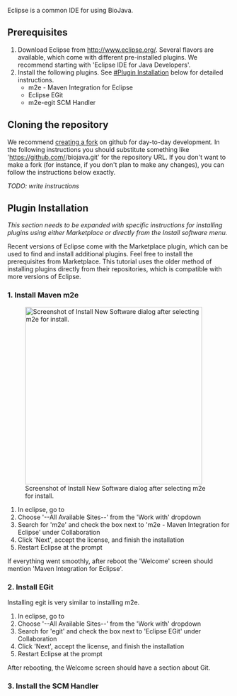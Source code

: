 Eclipse is a common IDE for using BioJava.

== Prerequisites ==

# Download Eclipse from [http://www.eclipse.org/ http://www.eclipse.org/]. Several flavors are available, which come with different pre-installed plugins. We recommend starting with 'Eclipse IDE for Java Developers'.
# Install the following plugins. See [[#Plugin Installation]] below for detailed instructions.
#* m2e - Maven Integration for Eclipse
#* Eclipse EGit
#* m2e-egit SCM Handler

== Cloning the repository ==

We recommend [[Contributing to BioJava#Forking Biojava|creating a fork]] on github for day-to-day development. In the following instructions you should substitute something like 'https://github.com/<username>/biojava.git' for the repository URL. If you don't want to make a fork (for instance, if you don't plan to make any changes), you can follow the instructions below exactly.

''TODO: write instructions''

== Plugin Installation ==

''This section needs to be expanded with specific instructions for installing plugins using either Marketplace or directly from the Install software menu.''

Recent versions of Eclipse come with the Marketplace plugin, which can be used to find and install additional plugins. Feel free to install the prerequisites from Marketplace. This tutorial uses the older method of installing plugins directly from their repositories, which is compatible with more versions of Eclipse.

=== 1. Install Maven m2e ===
[[File:Install_m2e.png|thumb|400px|Screenshot of Install New Software dialog after selecting m2e for install.]]
# In eclipse, go to {{menu2|Help|Install New Software...}}
# Choose '--All Available Sites--' from the 'Work with' dropdown
# Search for 'm2e' and check the box next to 'm2e - Maven Integration for Eclipse' under Collaboration
# Click 'Next', accept the license, and finish the installation
# Restart Eclipse at the prompt

If everything went smoothly, after reboot the 'Welcome' screen should mention 'Maven Integration for Eclipse'.

=== 2. Install EGit ===
Installing egit is very similar to installing m2e.

# In eclipse, go to {{menu2|Help|Install New Software...}}
# Choose '--All Available Sites--' from the 'Work with' dropdown
# Search for 'egit' and check the box next to 'Eclipse EGit' under Collaboration
# Click 'Next', accept the license, and finish the installation
# Restart Eclipse at the prompt

After rebooting, the Welcome screen should have a section about Git.

=== 3. Install the SCM Handler ===